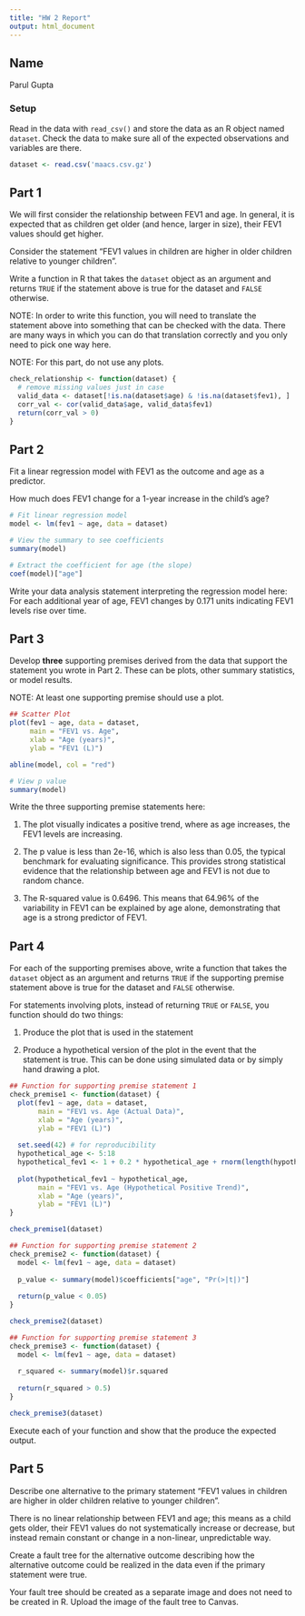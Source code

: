 ```yaml
---
title: "HW 2 Report"
output: html_document
---
```



## Name

Parul Gupta 

### Setup

Read in the data with `read_csv()` and store the data as an R object named `dataset`. Check the data to make sure all of the expected observations and variables are there.


```r
dataset <- read.csv('maacs.csv.gz')

```

## Part 1

We will first consider the relationship between FEV1 and age. In general, it is expected that as children get older (and hence, larger in size), their FEV1 values should get higher. 

Consider the statement "FEV1 values in children are higher in older children relative to younger children". 

Write a function in R that takes the `dataset` object as an argument and returns `TRUE` if the statement above is true for the dataset and `FALSE` otherwise. 

NOTE: In order to write this function, you will need to translate the statement above into something that can be checked with the data. There are many ways in which you can do that translation correctly and you only need to pick one way here. 

NOTE: For this part, do not use any plots.

```r
check_relationship <- function(dataset) {
  # remove missing values just in case
  valid_data <- dataset[!is.na(dataset$age) & !is.na(dataset$fev1), ]
  corr_val <- cor(valid_data$age, valid_data$fev1)
  return(corr_val > 0)
}

```


## Part 2

Fit a linear regression model with FEV1 as the outcome and age as a predictor.

How much does FEV1 change for a 1-year increase in the child's age? 

```r
# Fit linear regression model
model <- lm(fev1 ~ age, data = dataset)

# View the summary to see coefficients
summary(model)

# Extract the coefficient for age (the slope)
coef(model)["age"]
```


Write your data analysis statement interpreting the regression model here: For each additional year of age, FEV1 changes by 0.171 units indicating FEV1 levels rise over time.




## Part 3

Develop **three** supporting premises derived from the data that support the statement you wrote in Part 2. These can be plots, other summary statistics, or model results.

NOTE: At least one supporting premise should use a plot.

```r
## Scatter Plot
plot(fev1 ~ age, data = dataset, 
     main = "FEV1 vs. Age",
     xlab = "Age (years)",
     ylab = "FEV1 (L)")

abline(model, col = "red")

```

```r

# View p value
summary(model)

```

Write the three supporting premise statements here:

1. The plot visually indicates a positive trend, where as age increases, the FEV1 levels are increasing. 

2. The p value is less than 2e-16, which is also less than 0.05, the typical benchmark for evaluating significance. This provides strong statistical evidence that the relationship between age and FEV1 is not due to random chance. 

3. The R-squared value is 0.6496. This means that 64.96% of the variability in FEV1 can be explained by age alone, demonstrating that age is a strong predictor of FEV1.


## Part 4

For each of the supporting premises above, write a function that takes the `dataset` object as an argument and returns `TRUE` if the supporting premise statement above is true for the dataset and `FALSE` otherwise. 

For statements involving plots, instead of returning `TRUE` or `FALSE`, you function should do two things:

1. Produce the plot that is used in the statement

2. Produce a hypothetical version of the plot in the event that the statement is true. This can be done using simulated data or by simply hand drawing a plot.


```r
## Function for supporting premise statement 1
check_premise1 <- function(dataset) {
  plot(fev1 ~ age, data = dataset,
       main = "FEV1 vs. Age (Actual Data)",
       xlab = "Age (years)",
       ylab = "FEV1 (L)")
  
  set.seed(42) # for reproducibility
  hypothetical_age <- 5:18
  hypothetical_fev1 <- 1 + 0.2 * hypothetical_age + rnorm(length(hypothetical_age), mean = 0, sd = 0.2)
  
  plot(hypothetical_fev1 ~ hypothetical_age,
       main = "FEV1 vs. Age (Hypothetical Positive Trend)",
       xlab = "Age (years)",
       ylab = "FEV1 (L)")
}

check_premise1(dataset)

```


```r
## Function for supporting premise statement 2
check_premise2 <- function(dataset) {
  model <- lm(fev1 ~ age, data = dataset)
  
  p_value <- summary(model)$coefficients["age", "Pr(>|t|)"]
  
  return(p_value < 0.05)
}

check_premise2(dataset)

```


```r
## Function for supporting premise statement 3
check_premise3 <- function(dataset) {
  model <- lm(fev1 ~ age, data = dataset)
  
  r_squared <- summary(model)$r.squared
  
  return(r_squared > 0.5)
}

check_premise3(dataset)
```

Execute each of your function and show that the produce the expected output.




## Part 5

Describe one alternative to the primary statement "FEV1 values in children are higher in older children relative to younger children". 

There is no linear relationship between FEV1 and age; this means as a child gets older, their FEV1 values do not systematically increase or decrease, but instead remain constant or change in a non-linear, unpredictable way.
  
Create a fault tree for the alternative outcome describing how the alternative outcome could be realized in the data even if the primary statement were true.
  
Your fault tree should be created as a separate image and does not need to be created in R. Upload the image of the fault tree to Canvas.


